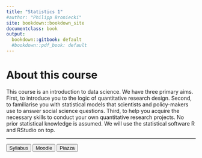 ```yaml
---
title: "Statistics 1"
#author: "Philipp Broniecki"
site: bookdown::bookdown_site
documentclass: book
output:
  bookdown::gitbook: default
  #bookdown::pdf_book: default
---
```


# About this course {-}

This course is an introduction to data science. We have three primary aims. First, to introduce you to the logic of quantitative research design. Second, to familiarise you with statistical models that scientists and policy-makers use to answer social science questions. Third, to help you acquire the necessary skills to conduct your own quantitative research projects. No prior statistical knowledge is assumed. We will use the statistical software R and RStudio on top.

----

<div class="container btn-container">
  <button type = "button" class = "btn btn-lg btn-primary" onclick="window.open('https://github.com/philippbroniecki/statistics1/raw/master/admin/syllabus.pdf');">Syllabus</button>
  <button type = "button" class = "btn btn-lg btn-info" onclick="window.open('https://moodle.hertie-school.org/');">Moodle</button>
  <button type = "button" class = "btn btn-lg btn-success" onclick="window.open('https://piazza.com/class/j77bue2jo7x343');">Piazza</button>
</div>